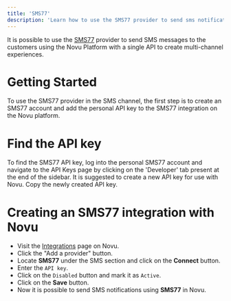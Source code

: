 ```yaml
---
title: 'SMS77'
description: 'Learn how to use the SMS77 provider to send sms notifications using Novu'
---
```


It is possible to use the [SMS77](https://www.sms77.io/en) provider to send SMS messages to the customers using the Novu Platform with a single API to create multi-channel experiences.

# Getting Started

To use the SMS77 provider in the SMS channel, the first step is to create an SMS77 account and add the personal API key to the SMS77 integration on the Novu platform.

# Find the API key

To find the SMS77 API key, log into the personal SMS77 account and navigate to the API Keys page by clicking on the 'Developer' tab present at the end of the sidebar. It is suggested to create a new API key for use with Novu. Copy the newly created API key.

# Creating an SMS77 integration with Novu

- Visit the [Integrations](https://web.novu.co/integrations?utm_campaign=docs-sms-sms77) page on Novu.
- Click the "Add a provider" button.
- Locate **SMS77** under the SMS section and click on the **Connect** button.
- Enter the `API key`.
- Click on the `Disabled` button and mark it as `Active`.
- Click on the **Save** button.
- Now it is possible to send SMS notifications using **SMS77** in Novu.